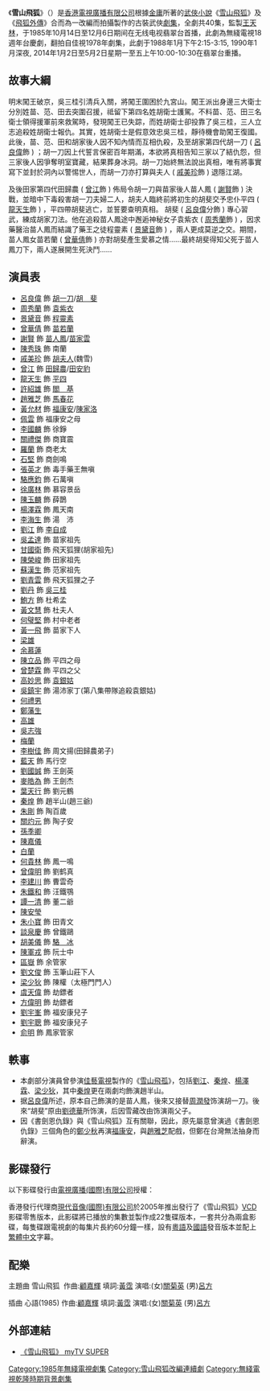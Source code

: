 {{無綫劇集 
| 中文劇名=雪山飛狐
| 英文劇名=The Flying Fox of Snowy Mountain
| 圖像=[[File:TVB_series_The_Flying_Fox_of_Snowy_Mountain_1985.jpg|250px]]
| 製作年份=1985年
| 海外推出日期=
| 翡翠台首播日期=1985年10月14日-12月6日
| 翡翠台首播時間=
| 監製=[[王天林|王天林]]
| 編導=[[杜琪峰|杜琪峰]]、[[鞠覺亮|鞠覺亮]]、[[謝益文|謝益文]]、[[黃錦田|黃錦田]]、[[陳木勝|陳木勝]]
| 製作統籌=[[鄭美恒|鄭美恒]]
| 助理編導=[[衛翰韜|衛翰韜]]、[[冼燕芳|冼燕芳]]、[[李文光|李文光]]、[[嚴智德|嚴智德]]、[[陳永祥|陳永祥]]
| 編審=[[譚嬣|譚　嬣]]
| 編劇=[[關展博|關展博]]、[[蕭光漢|蕭光漢]]、[[薛家華|薛家華]]、[[陳鈺萍|陳鈺萍]]、[[何知力|何知力]]
| 集數=40
| 劇種=古裝武俠
| 主演=[[呂良偉|呂良偉]]、[[趙雅芝|趙雅芝]]、[[謝賢|謝　賢]]<br/>[[曾華倩|曾華倩]]、[[陳秀珠|陳秀珠]]、[[周秀蘭|周秀蘭]]<br/>[[景黛音|景黛音]]、[[曾江|曾　江]]、[[戚美珍|戚美珍]]
| 主題曲=雪山飛狐
| 作曲=[[顧嘉煇|顧嘉煇]]
| 填詞=[[黃霑|黃霑]]
| 主唱=[[呂方|呂方]]、[[關菊英|關菊英]] 
| 插曲=心語
| 作曲2=[[顧嘉煇|顧嘉煇]]
| 填詞2=[[黃霑|黃霑]]
| 主唱2=[[呂方|呂方]]、[[關菊英|關菊英]] 
| imdb_id=0821391
}}
《'''雪山飛狐'''》（{{lang-en|'''The Flying Fox of Snowy Mountain'''}}）是[[香港|香港]][[電視廣播有限公司|電視廣播有限公司]]根據[[金庸|金庸]]所著的[[武俠小說|武俠小說]]《[[雪山飛狐|雪山飛狐]]》及《[[飛狐外傳|飛狐外傳]]》合而為一改編而拍攝製作的古裝武俠[[劇集|劇集]]，全劇共40集，監製[[王天林|王天林]]，于1985年10月14日至12月6日期间在无线电视翡翠台首播，此劇為無綫電視18週年台慶劇，翻拍自佳視1978年劇集，此劇于1988年1月下午2:15-3:15, 1990年1月深夜, 2014年1月2日至5月2日星期一至五上午10:00-10:30在翡翠台重播。

==故事大綱==
明末闖王破京，吳三桂引清兵入關，將闖王圍困於九宮山。闖王派出身邊三大衛士分別姓苗、范、田去突圍召援，祗留下第四名姓胡衛士護駕。不料苗、范、田三名衛士領得援軍前來救駕時，發現闖王已失踪，而姓胡衛士卻投靠了吳三桂，三人立志追殺姓胡衛士報仇。其實，姓胡衛士是假意效忠吳三桂，靜待機會助闖王復國。此後，苗、范、田和胡家後人因不知內情而互相仇殺，及至胡家第四代胡一刀 ( [[呂良偉|呂良偉]]飾 ) ；胡一刀因上代誓言保密百年期滿，本欲將真相告知三家以了結仇怨，但三家後人因爭奪明室寶藏，結果葬身冰洞。胡一刀始終無法說出真相，唯有將事實寫下並封於洞內以警惕世人，而胡一刀亦打算與夫人 ( [[戚美珍|戚美珍]]飾 ) 退隱江湖。

及後田家第四代田歸農 ( [[曾江|曾江]]飾 ) 佈局令胡一刀與苗家後人苗人鳳 ( [[謝賢|謝賢]]飾 ) 決戰，並暗中下毒殺害胡一刀夫婦二人，胡夫人臨終前將初生的胡斐交予忠仆平四 ( [[龍天生|龍天生]]飾 ) ，平四帶胡斐逃亡，並誓要查明真相。 胡斐 ( [[呂良偉|呂良偉]]分飾 ) 專心習武，練成胡家刀法。他在追殺苗人鳳途中邂逅神秘女子袁紫衣 ( [[周秀蘭|周秀蘭]]飾 ) ，因求藥醫治苗人鳳而結識了藥王之徒程靈素 ( [[景黛音|景黛音]]飾 ) ，兩人更成莫逆之交。期間，苗人鳳女苗若蘭 ( [[曾華倩|曾華倩]]飾 ) 亦對胡斐產生愛慕之情……最終胡斐得知父死于苗人鳳刀下，兩人遂展開生死決鬥……

==演員表==
*[[呂良偉|呂良偉]] 飾 [[胡一刀|胡一刀]]/[[胡斐|胡　斐]]
*[[周秀蘭|周秀蘭]] 飾 [[袁紫衣|袁紫衣]]
*[[景黛音|景黛音]] 飾 [[程灵素|程靈素]]
*[[曾華倩|曾華倩]] 飾 [[苗若蘭|苗若蘭]]
*[[謝賢|謝賢]] 飾 [[苗人凤|苗人鳳]]/[[苗家雲|苗家雲]]
*[[陳秀珠_(香港)|陳秀珠]] 飾 南蘭
*[[戚美珍|戚美珍]] 飾 [[胡夫人|胡夫人]](魏雪)
*[[曾江|曾江]] 飾 [[田歸農|田歸農]]/[[田安豹|田安豹]]
*[[龍天生|龍天生]] 飾 [[平四|平四]]
*[[許紹雄|許紹雄]] 飾 [[閻　基|閻　基]]
*[[趙雅芝|趙雅芝]] 飾 [[馬春花|馬春花]]
*[[黃允材|黃允材]] 飾 [[福康安|福康安]]/[[陳家洛_(書劍恩仇錄)|陳家洛]]
*[[佩雲|佩雲]] 飾 福康安之母
*[[李國麟_(演員)|李國麟]] 飾 徐錚
*[[關禮傑|關禮傑]] 飾 商寶震
*[[羅蘭_(香港)|羅蘭]] 飾 商老太
*[[石堅|石堅]] 飾 商劍鳴
*[[張英才|張英才]] 飾 毒手藥王無嗔
*[[駱應鈞|駱應鈞]] 飾 石萬嗔
*[[徐廣林|徐廣林]] 飾 慕容景岳
*[[陳玉麟|陳玉麟]] 飾 薛鵲
*[[楊澤霖|楊澤霖]] 飾 鳳天南
*[[李海生|李海生]] 飾 湯　沛
*[[劉江_(香港)|劉江]] 飾 [[李自成|李自成]]
*[[吳孟達|吳孟達]] 飾 苗家祖先
*[[甘國衛|甘國衛]] 飾 飛天狐狸(胡家祖先)
*[[陳榮峻|陳榮峻]] 飾 田家祖先
*[[蘇漢生|蘇漢生]] 飾 范家祖先
*[[劉青雲|劉青雲]] 飾 飛天狐狸之子
*[[劉慶基|劉丹]] 飾 [[吳三桂|吳三桂]]
*[[鮑方|鮑方]] 飾 杜希孟
*[[黃文慧|黃文慧]] 飾 杜夫人
*[[何璧堅|何璧堅]] 飾 村中老者
*[[黃一飛|黃一飛]] 飾 苗家下人
*[[梁雄|梁雄]]
*[[余慕蓮|余慕蓮]]
*[[陳立品|陳立品]] 飾 平四之母
*[[曾楚霖|曾楚霖]] 飾 平四之父
*[[高妙思|高妙思]] 飾 [[袁銀姑|袁銀姑]]
*[[吳鎮宇|吳鎮宇]] 飾 湯沛家丁(第八集帶隊追殺袁銀姑)
*[[何禮男|何禮男]]
*[[鄭藩生|鄭藩生]] 
*[[高雄_(演員)|高雄]]
*[[吳志強|吳志強]]
*[[梅蘭|梅蘭]]
*[[李樹佳|李樹佳]] 飾 周文揚(田歸農弟子)
*[[藍天_(演員)|藍天]] 飾 馬行空
*[[劉國誠|劉國誠]] 飾 王劍英
*[[麥皓為|麥皓為]] 飾 王劍杰
*[[葉天行|葉天行]] 飾 劉元鶴
*[[秦煌|秦煌]] 飾 趙半山(趙三爺)
*[[朱剛|朱剛]] 飾 陶百歲
*[[關灼元|關灼元]] 飾 陶子安
*[[孫季卿|孫季卿]]
*[[陳嘉儀|陳嘉儀]]
*[[白蘭|白蘭]]
*[[何貴林|何貴林]] 飾 鳳一鳴
*[[曾偉明|曾偉明]] 飾 劉鹤真
*[[李建川|李建川]] 飾 曹雲奇
*[[朱鐵和|朱鐵和]] 飾 汪鐵鶚
*[[譚一清|譚一清]] 飾 董二爺
*[[陳安瑩|陳安瑩]]
*[[朱璧汶|朱小寶]] 飾 田青文
*[[談泉慶|談泉慶]] 飾 曾鐵鷗
*[[胡美儀|胡美儀]] 飾 [[駱　冰|駱　冰]]
*[[陳狄克|陳軍戎]] 飾 阮士中
*[[區嶽|區嶽]] 飾 余管家
*[[劉文俊|劉文俊]] 飾 玉筆山莊下人
*[[梁少狄|梁少狄]] 飾 陳權（太極門門人）
*[[虞天偉|虞天偉]] 飾 劫鏢者
*[[方偉明|方偉明]] 飾 劫鏢者
*[[劉宇峯|劉宇峯]] 飾 福安康兒子
*[[劉宇聰|劉宇聰]] 飾 福安康兒子
*[[俞明|俞明]] 飾 鳳家管家

== 軼事 ==
*本劇部分演員曾參演[[佳藝電視|佳藝電視]]製作的《[[雪山飛狐_(1978年電視劇)|雪山飛孤]]》，包括[[劉江|劉江]]、[[秦煌|秦煌]]、[[楊澤霖|楊澤霖]]、[[梁少狄|梁少狄]]，其中[[秦煌|秦煌]]更在兩劇均飾演趙半山。
*据[[呂良偉|呂良偉]]所述，原本自己飾演的是苗人鳳，後來又接替[[周潤發|周潤發]]饰演胡一刀。後來“胡斐”原由[[劉德華|劉德華]]所饰演，后因雪藏改由饰演兩父子。
*因《書劍恩仇錄》與《雪山飛狐》互有關聯，因此，原先屬意曾演過《書劍恩仇錄》三個角色的[[鄭少秋|鄭少秋]]再演[[福康安|福康安]]，與[[趙雅芝|趙雅芝]]配戲，但鄭在台灣無法抽身而辭演。

== 影碟發行 ==
以下影碟發行由[[電視廣播(國際)有限公司|電視廣播(國際)有限公司]]授權：

香港發行代理商[[現代音像(國際)有限公司|現代音像(國際)有限公司]]於2005年推出發行了《雪山飛狐》[[VCD|VCD]]影碟零售版本，此影碟將已播放的集數並製作成22隻碟版本，一套共分為兩盒影碟，每隻碟跟電視劇的每集片長約60分鐘一樣，設有[[粵語|粵語]]及[[國語|國語]]發音版本並配上[[繁體中文|繁體中文]]字幕。

== 配樂 ==
主題曲 雪山飛狐  作曲:[[顧嘉輝|顧嘉輝]] 填詞:[[黃霑|黃霑]] 演唱:(女)[[關菊英|關菊英]] (男)[[呂方|呂方]]

插曲 心語(1985) 作曲:[[顧嘉輝|顧嘉輝]] 填詞:[[黃霑|黃霑]] 演唱:(女)[[關菊英|關菊英]] (男)[[呂方|呂方]]


== 外部連結 ==
*[http://programme.mytvsuper.com/tc/102560/%E9%9B%AA%E5%B1%B1%E9%A3%9B%E7%8B%90 《雪山飛狐》 myTV SUPER]
{{電視節目的變遷|上一節目=[[倚天屠龍記_(1986年電視劇)|倚天屠龍記]]<br/>（2013.09.02 - 2013.12.20）<br/>聖誕特備電影<br/>（2013.12.23 - 2014.01.01）|下一節目=[[碧血劍_(1985年電視劇)|碧血劍]]<br/>（2014.05.05 - 2014.06.30）|播放檔次=星期一至五 10:00-10:30 早上劇集時段|節目名稱=雪山飛狐<br/>（2014.01.02 - 2014.05.02）|電視台={{flagicon|Hong Kong}} [[香港|香港]][[無綫電視|無綫電視]][[翡翠台|翡翠台]]}}{{雪山飛狐系列}}

[[Category:1985年無綫電視劇集|Category:1985年無綫電視劇集]]
[[Category:雪山飛狐改編連續劇|Category:雪山飛狐改編連續劇]]
[[Category:無綫電視乾隆時期背景劇集|Category:無綫電視乾隆時期背景劇集]]